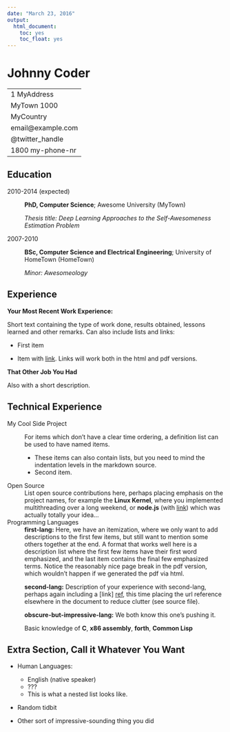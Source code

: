 ```yaml
---
date: "March 23, 2016"
output:
  html_document:
    toc: yes
    toc_float: yes
---
```


Johnny Coder
============

-----------------------------------------------
1 MyAddress                        
MyTown 1000                          
MyCountry                           
email@example.com
@twitter_handle
1800 my-phone-nr
-----------------------------------------------

Education
---------

2010-2014 (expected)
:   **PhD, Computer Science**; Awesome University (MyTown)

    *Thesis title: Deep Learning Approaches to the Self-Awesomeness
     Estimation Problem*

2007-2010
:   **BSc, Computer Science and Electrical Engineering**; University of
    HomeTown (HomeTown)

    *Minor: Awesomeology*

Experience
----------

**Your Most Recent Work Experience:**

Short text containing the type of work done, results obtained,
lessons learned and other remarks. Can also include lists and
links:

* First item

* Item with [link](http://www.example.com). Links will work both in
  the html and pdf versions.

**That Other Job You Had**

Also with a short description.

Technical Experience
--------------------

My Cool Side Project
:   For items which don't have a clear time ordering, a definition
    list can be used to have named items.

    * These items can also contain lists, but you need to mind the
      indentation levels in the markdown source.
    * Second item.

Open Source
:   List open source contributions here, perhaps placing emphasis on
    the project names, for example the **Linux Kernel**, where you
    implemented multithreading over a long weekend, or **node.js**
    (with [link](http://nodejs.org)) which was actually totally
    your idea...

Programming Languages
:   **first-lang:** Here, we have an itemization, where we only want
    to add descriptions to the first few items, but still want to
    mention some others together at the end. A format that works well
    here is a description list where the first few items have their
    first word emphasized, and the last item contains the final few
    emphasized terms. Notice the reasonably nice page break in the pdf
    version, which wouldn't happen if we generated the pdf via html.

:   **second-lang:** Description of your experience with second-lang,
    perhaps again including a [link] [ref], this time placing the url
    reference elsewhere in the document to reduce clutter (see source
    file). 

:   **obscure-but-impressive-lang:** We both know this one's pushing
    it.

:   Basic knowledge of **C**, **x86 assembly**, **forth**, **Common Lisp**

[ref]: https://github.com/githubuser/superlongprojectname

Extra Section, Call it Whatever You Want
----------------------------------------

* Human Languages:

     * English (native speaker)
     * ???
     * This is what a nested list looks like.

* Random tidbit

* Other sort of impressive-sounding thing you did